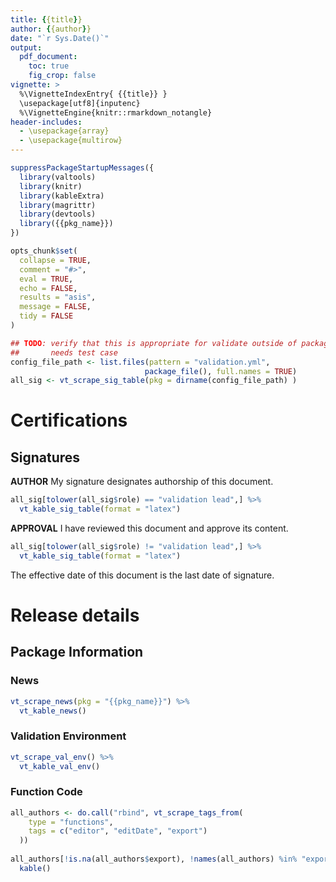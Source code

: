```yaml
---
title: {{title}}
author: {{author}}
date: "`r Sys.Date()`"
output:
  pdf_document:
    toc: true
    fig_crop: false
vignette: >
  %\VignetteIndexEntry{ {{title}} }
  \usepackage[utf8]{inputenc}
  %\VignetteEngine{knitr::rmarkdown_notangle}
header-includes:
  - \usepackage{array}
  - \usepackage{multirow}
---
```


```r
suppressPackageStartupMessages({
  library(valtools)
  library(knitr)
  library(kableExtra)
  library(magrittr)
  library(devtools)
  library({{pkg_name}})
})

opts_chunk$set(
  collapse = TRUE,
  comment = "#>",
  eval = TRUE,
  echo = FALSE,
  results = "asis",
  message = FALSE,
  tidy = FALSE
)

```

```r
## TODO: verify that this is appropriate for validate outside of package model
##       needs test case
config_file_path <- list.files(pattern = "validation.yml", 
                              package_file(), full.names = TRUE)
all_sig <- vt_scrape_sig_table(pkg = dirname(config_file_path) ) 
```
\newpage

# Certifications

## Signatures

**AUTHOR** My signature designates authorship of this document.

```r
all_sig[tolower(all_sig$role) == "validation lead",] %>%
  vt_kable_sig_table(format = "latex")
```

**APPROVAL** I have reviewed this document and approve its content.

```r
all_sig[tolower(all_sig$role) != "validation lead",] %>%
  vt_kable_sig_table(format = "latex")
```

The effective date of this document is the last date of signature.

\newpage

# Release details

## Package Information

### News

```r
vt_scrape_news(pkg = "{{pkg_name}}") %>% 
  vt_kable_news()
```

### Validation Environment

```r
vt_scrape_val_env() %>% 
  vt_kable_val_env()
```

### Function Code

```r
all_authors <- do.call("rbind", vt_scrape_tags_from(
    type = "functions",
    tags = c("editor", "editDate", "export")
  ))
  
all_authors[!is.na(all_authors$export), !names(all_authors) %in% "export"] %>% 
  kable()
```
